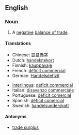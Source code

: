 ==English==

===Noun===
{{en-noun|sg=[[trade]] [[deficit]]}}

# A [[negative]] [[balance of trade]].

====Translations====
{{trans-top|where countries imports are more than it's exports}}
* Chinese: [[貿易赤字]]
* Dutch: [[handelstekort]] {{n}}
* Finnish: [[kauppavaje]]
* French: [[déficit commercial]] {{m}}
* German: [[Handelsdefizit]] {{n}}
{{trans-mid}}
* [[Interlingua]]: [[deficit commercial]]
* Italian: [[disavanzo commerciale]]
* Portuguese: [[déficit comercial]]
* Spanish: [[déficit comercial]] {{m}}
* Swedish: [[handelsunderskott]]
{{trans-bottom}}

====Antonyms====
* [[trade surplus]]
